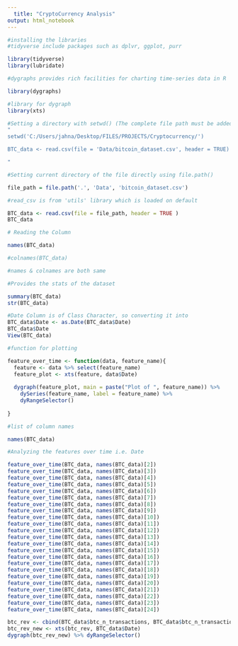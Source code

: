 ```yaml
---
  title: "CryptoCurrency Analysis"
output: html_notebook
---
```


```r

#installing the libraries
#tidyverse include packages such as dplvr, ggplot, purr

library(tidyverse)
library(lubridate)

#dygraphs provides rich facilities for charting time-series data in R

library(dygraphs)

#library for dygraph
library(xts)
```


```r
#Setting a directory with setwd() (The complete file path must be added)
"
setwd('C:/Users/jahna/Desktop/FILES/PROJECTS/Cryptocurrency/')

BTC_data <- read.csv(file = 'Data/bitcoin_dataset.csv', header = TRUE)

"

#Setting current directory of the file directly using file.path()

file_path = file.path('.', 'Data', 'bitcoin_dataset.csv')

#read_csv is from 'utils' library which is loaded on default

BTC_data <- read.csv(file = file_path, header = TRUE )
BTC_data
```

```r
# Reading the Column

names(BTC_data)

#colnames(BTC_data)

#names & colnames are both same
```
```r

#Provides the stats of the dataset

summary(BTC_data)
str(BTC_data)

```

```r

#Date Column is of Class Character, so converting it into 
BTC_data$Date <- as.Date(BTC_data$Date)
BTC_data$Date
View(BTC_data)

``` 
```r

#function for plotting

feature_over_time <- function(data, feature_name){
  feature <- data %>% select(feature_name)
  feature_plot <- xts(feature, data$Date)
  
  dygraph(feature_plot, main = paste("Plot of ", feature_name)) %>% 
    dySeries(feature_name, label = feature_name) %>%  
    dyRangeSelector()
  
}
```

```r

#list of column names

names(BTC_data)
```

```r
#Analyzing the features over time i.e. Date

feature_over_time(BTC_data, names(BTC_data)[2])
feature_over_time(BTC_data, names(BTC_data)[3])
feature_over_time(BTC_data, names(BTC_data)[4])
feature_over_time(BTC_data, names(BTC_data)[5])
feature_over_time(BTC_data, names(BTC_data)[6])
feature_over_time(BTC_data, names(BTC_data)[7])
feature_over_time(BTC_data, names(BTC_data)[8])
feature_over_time(BTC_data, names(BTC_data)[9])
feature_over_time(BTC_data, names(BTC_data)[10])
feature_over_time(BTC_data, names(BTC_data)[11])
feature_over_time(BTC_data, names(BTC_data)[12])
feature_over_time(BTC_data, names(BTC_data)[13])
feature_over_time(BTC_data, names(BTC_data)[14])
feature_over_time(BTC_data, names(BTC_data)[15])
feature_over_time(BTC_data, names(BTC_data)[16])
feature_over_time(BTC_data, names(BTC_data)[17])
feature_over_time(BTC_data, names(BTC_data)[18])
feature_over_time(BTC_data, names(BTC_data)[19])
feature_over_time(BTC_data, names(BTC_data)[20])
feature_over_time(BTC_data, names(BTC_data)[21])
feature_over_time(BTC_data, names(BTC_data)[22])
feature_over_time(BTC_data, names(BTC_data)[23])
feature_over_time(BTC_data, names(BTC_data)[24])
```

```r
btc_rev <- cbind(BTC_data$btc_n_transactions, BTC_data$btc_n_transactions_total)
btc_rev_new <- xts(btc_rev, BTC_data$Date)
dygraph(btc_rev_new) %>% dyRangeSelector()
```

